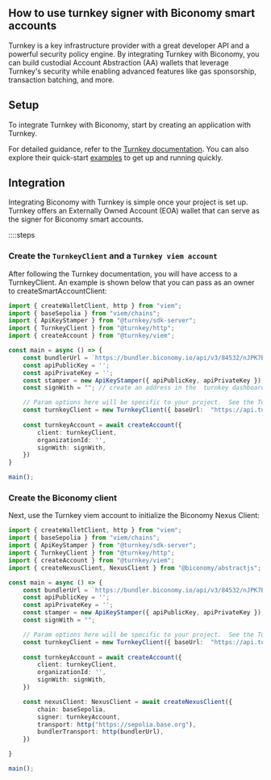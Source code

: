 ## How to use turnkey signer with Biconomy smart accounts

Turnkey is a key infrastructure provider with a great developer API and a powerful security policy engine. By integrating Turnkey with Biconomy, you can build custodial Account Abstraction (AA) wallets that leverage Turnkey's security while enabling advanced features like gas sponsorship, transaction batching, and more.

## Setup
To integrate Turnkey with Biconomy, start by creating an application with Turnkey.

For detailed guidance, refer to the [Turnkey documentation](https://docs.turnkey.com/). You can also explore their quick-start [examples](https://docs.turnkey.com/getting-started/examples) to get up and running quickly.

## Integration
Integrating Biconomy with Turnkey is simple once your project is set up. Turnkey offers an Externally Owned Account (EOA) wallet that can serve as the signer for Biconomy smart accounts.

::::steps

### Create the `TurnkeyClient` and a `Turnkey viem account`
After following the Turnkey documentation, you will have access to a TurnkeyClient. An example is shown below that you can pass as an owner to createSmartAccountClient:

```typescript 
import { createWalletClient, http } from "viem";
import { baseSepolia } from "viem/chains";
import { ApiKeyStamper } from "@turnkey/sdk-server";
import { TurnkeyClient } from "@turnkey/http";
import { createAccount } from "@turnkey/viem";

const main = async () => {
    const bundlerUrl = `https://bundler.biconomy.io/api/v3/84532/nJPK7B3ru.dd7f7861-190d-41bd-af80-6877f74b8f44`
    const apiPublicKey = '';
    const apiPrivateKey = '';
    const stamper = new ApiKeyStamper({ apiPublicKey, apiPrivateKey });
    const signWith = ""; // create an address in the  turnkey dashboard

    // Param options here will be specific to your project.  See the Turnkey docs for more info.
    const turnkeyClient = new TurnkeyClient({ baseUrl:  "https://api.turnkey.com" }, stamper)
    
    const turnkeyAccount = await createAccount({
        client: turnkeyClient,
        organizationId: '',
        signWith: signWith, 
    })
}

main();

```

### Create the Biconomy client

Next, use the Turnkey viem account to initialize the Biconomy Nexus Client:

```typescript 
import { createWalletClient, http } from "viem";
import { baseSepolia } from "viem/chains";
import { ApiKeyStamper } from "@turnkey/sdk-server";
import { TurnkeyClient } from "@turnkey/http";
import { createAccount } from "@turnkey/viem";
import { createNexusClient, NexusClient } from "@biconomy/abstractjs";  // [!code focus] 

const main = async () => {
    const bundlerUrl = `https://bundler.biconomy.io/api/v3/84532/nJPK7B3ru.dd7f7861-190d-41bd-af80-6877f74b8f44`
    const apiPublicKey = '';
    const apiPrivateKey = '';
    const stamper = new ApiKeyStamper({ apiPublicKey, apiPrivateKey });
    const signWith = "";

    // Param options here will be specific to your project.  See the Turnkey docs for more info.
    const turnkeyClient = new TurnkeyClient({ baseUrl:  "https://api.turnkey.com" }, stamper)
    
    const turnkeyAccount = await createAccount({
        client: turnkeyClient,
        organizationId: '',
        signWith: signWith, 
    })

    const nexusClient: NexusClient = await createNexusClient({
        chain: baseSepolia,
        signer: turnkeyAccount,
        transport: http("https://sepolia.base.org"),
        bundlerTransport: http(bundlerUrl),
    })

}

main();

```